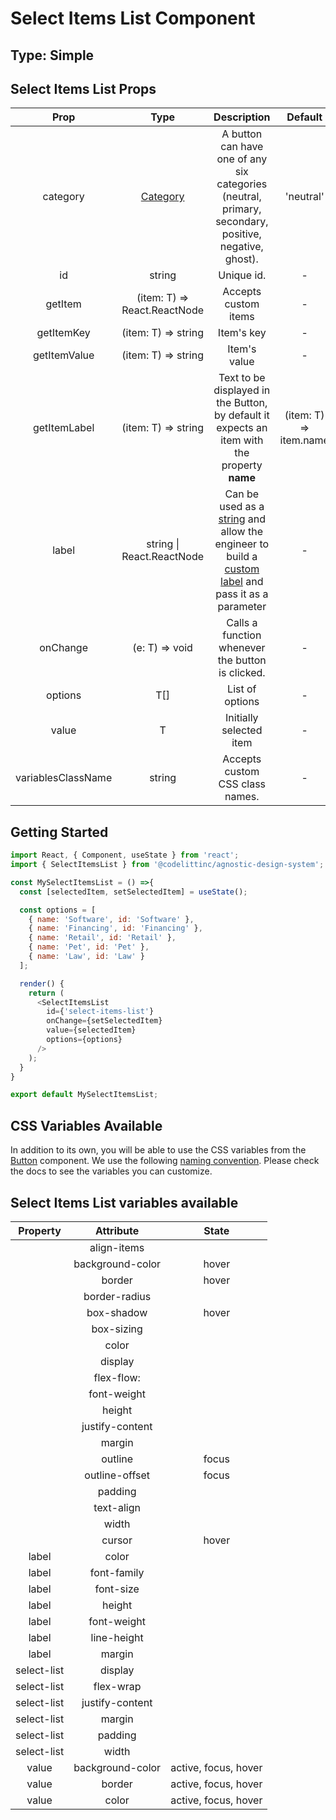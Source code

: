 # Select Items List Component

## Type: Simple

## Select Items List Props

|        Prop        |                                         Type                                          |                                                                                                                                      Description                                                                                                                                      |        Default         | Mandatory |
| :----------------: | :-----------------------------------------------------------------------------------: | :-----------------------------------------------------------------------------------------------------------------------------------------------------------------------------------------------------------------------------------------------------------------------------------: | :--------------------: | :-------: |
|      category      | [Category](https://design-system.codelitt.dev/?path=/docs/components-button--neutral) |                                                                                         A button can have one of any six categories (neutral, primary, secondary, positive, negative, ghost).                                                                                         |       'neutral'        |   false   |
|         id         |                                        string                                         |                                                                                                                                      Unique id.                                                                                                                                       |           -            |   true    |
|      getItem       |                             (item: T) => React.ReactNode                              |                                                                                                                                 Accepts custom items                                                                                                                                  |           -            |   false   |
|     getItemKey     |                                  (item: T) => string                                  |                                                                                                                                      Item's key                                                                                                                                       |           -            |   true    |
|    getItemValue    |                                  (item: T) => string                                  |                                                                                                                                     Item's value                                                                                                                                      |           -            |   true    |
|    getItemLabel    |                                  (item: T) => string                                  |                                                                                             Text to be displayed in the Button, by default it expects an item with the property **name**                                                                                              | (item: T) => item.name |   false   |
|       label        |                               string \| React.ReactNode                               | Can be used as a [string](https://design-system.codelitt.dev/?path=/story/components-input--default-with-label-text) and allow the engineer to build a [custom label](https://design-system.codelitt.dev/?path=/story/components-input--with-custom-label) and pass it as a parameter |           -            |   false   |
|      onChange      |                                    (e: T) => void                                     |                                                                                                                   Calls a function whenever the button is clicked.                                                                                                                    |           -            |   true    |
|      options       |                                          T[]                                          |                                                                                                                                    List of options                                                                                                                                    |           -            |   true    |
|      value         |                                           T                                           |                                                                                                                                Initially selected item                                                                                                                                |           -            |   false   |
| variablesClassName |                                        string                                         |                                                                                                                            Accepts custom CSS class names.                                                                                                                            |           -            |   false   |

## Getting Started

```javascript
import React, { Component, useState } from 'react';
import { SelectItemsList } from '@codelittinc/agnostic-design-system';

const MySelectItemsList = () =>{
  const [selectedItem, setSelectedItem] = useState();

  const options = [
    { name: 'Software', id: 'Software' },
    { name: 'Financing', id: 'Financing' },
    { name: 'Retail', id: 'Retail' },
    { name: 'Pet', id: 'Pet' },
    { name: 'Law', id: 'Law' }
  ];

  render() {
    return (
      <SelectItemsList
        id={'select-items-list'}
        onChange={setSelectedItem}
        value={selectedItem}
        options={options}
      />
    );
  }
}

export default MySelectItemsList;
```

## CSS Variables Available

In addition to its own, you will be able to use the CSS variables from the [Button](https://design-system.codelitt.dev/?path=/story/components-button) component. We use the following [naming convention](https://design-system.codelitt.dev/?path=/story/welcome-customizing-styles--page). Please check the docs to see the variables you can customize.

## Select Items List variables available

|  Property   |    Attribute     |        State         |
| :---------: | :--------------: | :------------------: |
|             |   align-items    |                      |
|             | background-color |        hover         |
|             |      border      |        hover         |
|             |  border-radius   |                      |
|             |    box-shadow    |        hover         |
|             |    box-sizing    |                      |
|             |      color       |                      |
|             |     display      |                      |
|             |    flex-flow:    |                      |
|             |   font-weight    |                      |
|             |      height      |                      |
|             | justify-content  |                      |
|             |      margin      |                      |
|             |     outline      |        focus         |
|             |  outline-offset  |        focus         |
|             |     padding      |                      |
|             |    text-align    |                      |
|             |      width       |                      |
|             |      cursor      |        hover         |
|    label    |      color       |                      |
|    label    |   font-family    |                      |
|    label    |    font-size     |                      |
|    label    |      height      |                      |
|    label    |   font-weight    |                      |
|    label    |   line-height    |                      |
|    label    |      margin      |                      |
| select-list |     display      |                      |
| select-list |    flex-wrap     |                      |
| select-list | justify-content  |                      |
| select-list |      margin      |                      |
| select-list |     padding      |                      |
| select-list |      width       |                      |
|   value     | background-color | active, focus, hover |
|   value     |      border      | active, focus, hover |
|   value     |      color       | active, focus, hover |

